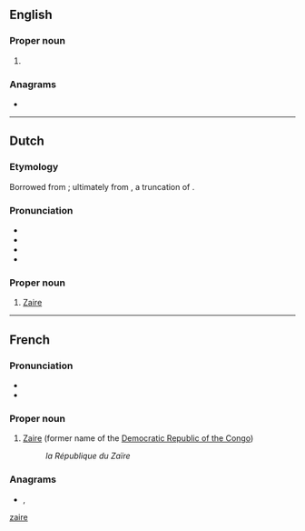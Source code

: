 {{also|zaire|Zaire|zaïre}}
==English==

===Proper noun===
{{en-proper noun}}

# {{alternative spelling of|en|Zaire}}

===Anagrams===
* {{anagrams|en|a=aeirz|Azeri|arize}}

----

==Dutch==

===Etymology===
Borrowed from {{bor|nl|fr|Zaïre}}; ultimately from {{der|nl|kg|nzere}}, a truncation of {{m|kg|[[nzadi]] [[o]] [[nzere]]|t=river swallowing rivers}}.

===Pronunciation===
* {{IPA|nl|/ˌzaːˈiː.rə/}}
* {{audio|nl|Nl-Zaïre.ogg|Audio}}
* {{hyphenation|nl|Za|ire}}
* {{rhymes|nl|iːrə}}

===Proper noun===
{{nl-proper noun|n}}

# [[Zaire]] {{gloss|name of the Democratic Republic of the Congo under the Mobutu regime}}

----

==French==

===Pronunciation===
* {{fr-IPA}}
* {{audio|fr|Fr-Zaïre.ogg|Audio}}

===Proper noun===
{{fr-proper noun|m}}

# [[Zaire]] (former name of the [[Democratic Republic of the Congo]])
#: ''la République du Zaïre''

===Anagrams===
* {{l|fr|azéri}}, {{l|fr|Azéri}}

[[Category:fr:Countries|zaire]]
